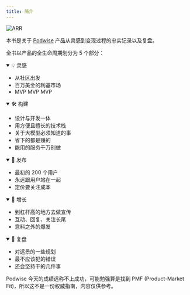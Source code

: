 ```yaml
---
title: 简介
---
```


![ARR](/attachments/other/ARR.png)

本书是关于 [Podwise](https://podwise.ai) 产品从灵感到变现过程的忠实记录以及复盘。

全书以产品的全生命周期划分为 5 个部分：

<details open>
  <summary>💡 灵感</summary>

  * 从社区出发
  * 百万美金的利基市场
  * MVP MVP MVP
</details>
<details open>
  <summary>🛠 构建</summary>

  * 设计与开发一体
  * 用方便且擅长的技术栈
  * 关于大模型必须知道的事
  * 省下的都是赚的
  * 能用的服务千万别做
</details>
<details open>
  <summary>🚀 发布</summary>

  * 最初的 200 个用户
  * 永远跟用户站在一起
  * 定价要关注成本
</details>
<details open>
  <summary>💸 增长</summary>

  * 到杠杆高的地方去做宣传
  * 互动、回复、关注长尾
  * 意料之外的爆发
</details>
<details open>
  <summary>🤔 复盘</summary>

  * 对远景的一些规划
  * 最不应该犯的错误
  * 还会坚持干的几件事
</details>

Podwise 今天的成绩远称不上成功，可能勉强算是找到 PMF (Product-Market Fit)，所以这不是一份权威指南，内容仅供参考。
